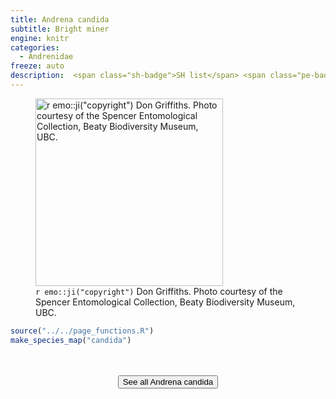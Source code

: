 ```yaml
---
title: Andrena candida
subtitle: Bright miner
engine: knitr
categories:
  - Andrenidae
freeze: auto
description:  <span class="sh-badge">SH list</span> <span class="pe-badge">PM Evidence</span> <span class="gali-badge">Galiano</span>
---
```

![`r emo::ji("copyright")` Don Griffiths. Photo courtesy of the Spencer Entomological Collection, Beaty Biodiversity Museum, UBC.](https://www.zoology.ubc.ca/entomology/main/Hymenoptera/Andrenidae/Andrena%20candida%20(3lateral).jpg){height=300}





```r
source("../../page_functions.R")
make_species_map("candida")
```
<br><br>
<center>


<a href="https://www.zoology.ubc.ca/entomology/main/Hymenoptera/Andrenidae/Andrena%20candida.php"><button type="button" class="btn btn-secondary">See all Andrena candida <i class="fa-solid fa-arrow-up-right-from-square"></i> </button></a>
</center>
